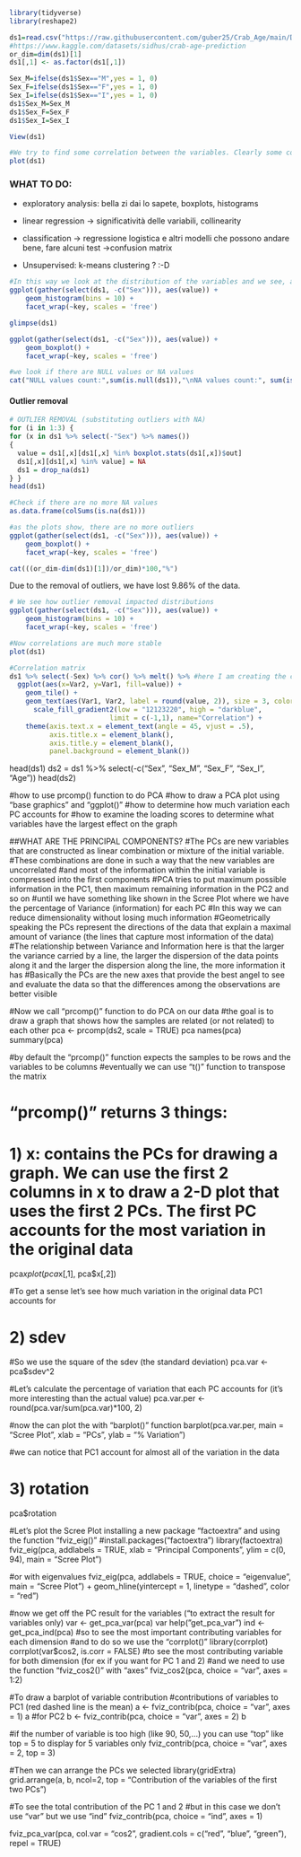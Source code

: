 ```r
library(tidyverse)
library(reshape2)
```

```r
ds1=read.csv("https://raw.githubusercontent.com/guber25/Crab_Age/main/Dataset/Crab_age.csv")
#https://www.kaggle.com/datasets/sidhus/crab-age-prediction
or_dim=dim(ds1)[1]
ds1[,1] <- as.factor(ds1[,1])
```

```r
Sex_M=ifelse(ds1$Sex=="M",yes = 1, 0)
Sex_F=ifelse(ds1$Sex=="F",yes = 1, 0)
Sex_I=ifelse(ds1$Sex=="I",yes = 1, 0)
ds1$Sex_M=Sex_M
ds1$Sex_F=Sex_F
ds1$Sex_I=Sex_I
```

```r
View(ds1)
```

```r
#We try to find some correlation between the variables. Clearly some correlation is present but there are many outliers.
plot(ds1)
```

### WHAT TO DO:

-   exploratory analysis: bella zi dai lo sapete, boxplots, histograms

-   linear regression -\> significatività delle variabili, collinearity

-   classification -\> regressione logistica e altri modelli che possono andare bene, fare alcuni test -\>confusion matrix

-   Unsupervised: k-means clustering ? :-D

```r
#In this way we look at the distribution of the variables and we see, again, the presence of outliers and of skewed distribution
ggplot(gather(select(ds1, -c("Sex"))), aes(value)) + 
    geom_histogram(bins = 10) + 
    facet_wrap(~key, scales = 'free') 
```

```r
glimpse(ds1)
```

```r
ggplot(gather(select(ds1, -c("Sex"))), aes(value)) + 
    geom_boxplot() + 
    facet_wrap(~key, scales = 'free')
```

```r
#we look if there are NULL values or NA values
cat("NULL values count:",sum(is.null(ds1)),"\nNA values count:", sum(is.na(ds1)))
```

#### Outlier removal

```r
# OUTLIER REMOVAL (substituting outliers with NA)
for (i in 1:3) {
for (x in ds1 %>% select(-"Sex") %>% names())
{
  value = ds1[,x][ds1[,x] %in% boxplot.stats(ds1[,x])$out]
  ds1[,x][ds1[,x] %in% value] = NA
  ds1 = drop_na(ds1)
} }
head(ds1)
```

```r
#Check if there are no more NA values
as.data.frame(colSums(is.na(ds1)))
```

```r
#as the plots show, there are no more outliers
ggplot(gather(select(ds1, -c("Sex"))), aes(value)) + 
    geom_boxplot() + 
    facet_wrap(~key, scales = 'free')
```

```r
cat(((or_dim-dim(ds1)[1])/or_dim)*100,"%")
```

Due to the removal of outliers, we have lost 9.86% of the data.

```r
# We see how outlier removal impacted distributions
ggplot(gather(select(ds1, -c("Sex"))), aes(value)) + 
    geom_histogram(bins = 10) + 
    facet_wrap(~key, scales = 'free')
```

```r
#Now correlations are much more stable
plot(ds1)
```

```r
#Correlation matrix
ds1 %>% select(-Sex) %>% cor() %>% melt() %>% #here I am creating the correlation matrix between each other variable (excluding Sex) and "melting" it to creating a data frame which will be used to then create the ggplot 
  ggplot(aes(x=Var2, y=Var1, fill=value)) + 
    geom_tile() +
    geom_text(aes(Var1, Var2, label = round(value, 2)), size = 3, color="white") +
      scale_fill_gradient2(low = "12123220", high = "darkblue",
                         limit = c(-1,1), name="Correlation") +
    theme(axis.text.x = element_text(angle = 45, vjust = .5), 
          axis.title.x = element_blank(),
          axis.title.y = element_blank(),
          panel.background = element_blank())
```

head(ds1)
ds2 = ds1 %>% select(-c("Sex", "Sex_M", "Sex_F", "Sex_I", "Age"))
head(ds2)

#how to use prcomp() function to do PCA 
#how to draw a PCA plot using "base graphics" and "ggplot()"
#how to determine how much variation each PC accounts for 
#how to examine the loading scores to determine what variables have the largest effect on the graph



##WHAT ARE THE PRINCIPAL COMPONENTS?
#The PCs are new variables that are constructed as linear combination or mixture of the initial variable.
#These combinations are done in such a way that the new variables are uncorrelated 
#and most of the information within the initial variable is compressed into the first components
#PCA tries to put maximum possible information in the PC1, then maximum remaining information in the PC2 and so on 
#until we have something like shown in the Scree Plot where we have the percentage of Variance (information) for each PC
#In this way we can reduce dimensionality without losing much information 
#Geometrically speaking the PCs represent the directions of the data that explain a maximal amount of variance (the lines that capture most information of the data)
#The relationship between Variance and Information here is that the larger the variance carried by a line, the larger the dispersion of the data points along it and the larger the dispersion along the line, the more information it has 
#Basically the PCs are the new axes that provide the best angel to see and evaluate the data so that the differences among the observations are better visible 




#Now we call "prcomp()" function to do PCA on our data 
#the goal is to draw a graph that shows how the samples are related (or not related) to each other
pca <- prcomp(ds2, scale = TRUE)
pca
names(pca)
summary(pca)


#by default the "prcomp()" function expects the samples to be rows and the variables to be columns 
#eventually we can use "t()" function to transpose the matrix

# "prcomp()" returns 3 things:
# 1) x: contains the PCs for drawing a graph. We can use the first 2 columns in x to draw a 2-D plot that uses the first 2 PCs. The first PC accounts for the most variation in the original data 
pca$x
plot(pca$x[,1], pca$x[,2])

#To get a sense let's see how much variation in the original data PC1 accounts for 


# 2) sdev
#So we use the square of the sdev (the standard deviation)
pca.var <- pca$sdev^2

#Let's calculate the percentage of variation that each PC accounts for (it's more interesting than the actual value)
pca.var.per <- round(pca.var/sum(pca.var)*100, 2)

#now the can plot the with "barplot()" function 
barplot(pca.var.per, main = "Scree Plot", xlab = "PCs", ylab = "% Variation")

#we can notice that PC1 account for almost all of the variation in the data

# 3) rotation
pca$rotation


#Let's plot the Scree Plot installing a new package "factoextra" and using the function "fviz_eig()"
#install.packages("factoextra")
library(factoextra)
fviz_eig(pca, 
         addlabels = TRUE,
         xlab = "Principal Components",
         ylim = c(0, 94),
         main = "Scree Plot")

#or with eigenvalues 
fviz_eig(pca,
         addlabels = TRUE,
         choice = "eigenvalue",
         main = "Scree Plot") + geom_hline(yintercept = 1,
                                           linetype = "dashed",
                                           color = "red")


#now we get off the PC result for the variables ("to extract the result for variables only)
var <- get_pca_var(pca)
var
help("get_pca_var")
ind <- get_pca_ind(pca)
#so to see the most important contributing variables for each dimension 
#and to do so we use the "corrplot()" 
library(corrplot)
corrplot(var$cos2, is.corr = FALSE)
#to see the most contributing variable for both dimension (for ex if you want for PC 1 and 2)
#and we need to use the function "fviz_cos2()" with "axes"
fviz_cos2(pca, choice = "var", axes = 1:2)

#To draw a barplot of variable contribution 
#contributions of variables to PC1 (red dashed line is the mean)
a <- fviz_contrib(pca, choice = "var", axes = 1)
a
#for PC2
b <- fviz_contrib(pca, choice = "var", axes = 2)
b

#if the number of variable is too high (like 90, 50,...) you can use "top" like top = 5 to display for 5 variables only 
fviz_contrib(pca, choice = "var", axes = 2, top = 3)

#Then we can arrange the PCs we selected 
library(gridExtra)
grid.arrange(a, b, ncol=2, top = "Contribution of the variables of the first two PCs")

#To see the total contribution of the PC 1 and 2 
#but in this case we don't use "var" but we use "ind" 
fviz_contrib(pca, choice = "ind", axes = 1)

fviz_pca_var(pca,
             col.var = "cos2",
             gradient.cols = c("red", "blue", "green"),
             repel = TRUE)




